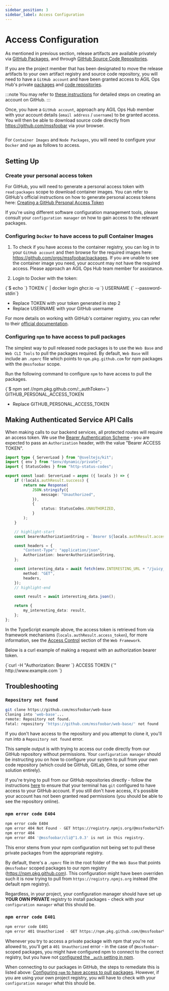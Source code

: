 ```yaml
---
sidebar_position: 3
sidebar_label: Access Configuration
---
```



# Access Configuration

As mentioned in previous section, release artifacts are available privately via
[GitHub Packages](https://docs.github.com/en/packages), and through
[GitHub Source Code Repositories](https://github.com/github).

If you are the project member that has been designated to move the release artifacts to your own artifact registry
and source code repository, you will need to have a `GitHub account` and have been granted access to AGIL Ops Hub's
private [packages](https://github.com/orgs/mssfoobar/packages) and [code repositories](https://github.com/mssfoobar/).

:::note
You may refer to
[these instructions](https://docs.github.com/en/get-started/start-your-journey/creating-an-account-on-github) for
detailed steps on creating an account on GitHub.
:::

Once, you have a `GitHub account`, approach any AGIL Ops Hub member with your account details (`email address` /
`username`) to be granted access. You will then be able to download source code directly from
https://github.com/mssfoobar via your browser.


<div class="centerize">
	<div style={{ marginBottom: "2rem", maxWidth: "700px" }}>
		<Image img={downloadAsZipImg} />
	</div>
</div>

For `Container Images` and `Node Packages`, you will need to configure your `Docker` and `npm` as follows to access.

## Setting Up

### Create your personal access token

For GitHub, you will need to generate a personal access token with `read:packages` scope to download container images.
You can refer to GitHub's official instructions on how to generate personal access tokens here:
[Creating a GitHub Personal Access Token](https://docs.github.com/en/authentication/keeping-your-account-and-data-secure/managing-your-personal-access-tokens#creating-a-personal-access-token-classic)

If you're using different software configuration management tools, please consult your `configuration manager` on how
to gain access to the relevant packages.

### Configuring `Docker` to have access to pull Container Images

1. To check if you have access to the container registry, you can log in to your `GitHub account` and then browse for
   the required images here: https://github.com/orgs/mssfoobar/packages. If you are unable to see the container image
   you need, your account may not have the required access. Please approach an AGIL Ops Hub team member for assistance.

2. Login to Docker with the token:

<CodeBlock language="bash">
	{`$ echo `}
	<span className="highlight">TOKEN</span>
	{` | docker login ghcr.io -u `}
	<span className="highlight">USERNAME</span>
	{` --password-stdin`}
</CodeBlock>

-   Replace <span className="highlight">TOKEN</span> with your token generated in step 2
-   Replace <span className="highlight">USERNAME</span> with your GitHub username

For more details on working with GitHub's container registry, you can refer to their
[official documentation](https://docs.github.com/en/packages/working-with-a-github-packages-registry/working-with-the-container-registry).

### Configuring `npm` to have access to pull packages

The simplest way to pull released node packages is to use the `Web Base` and `Web CLI Tools` to pull the packages required.
By default, `Web Base` will include an `.npmrc` file which points to `npm.pkg.github.com` for npm packages with
the `@mssfoobar` scope.

Run the following command to configure `npm` to have access to pull the packages.

<CodeBlock language="bash">
	{`$ npm set //npm.pkg.github.com/:_authToken=`}
	<span className="highlight">GITHUB_PERSONAL_ACCESS_TOKEN</span>
</CodeBlock>

-   Replace <span className="highlight">GITHUB_PERSONAL_ACCESS_TOKEN</span>

## Making Authenticated Service API Calls

When making calls to our backend services, all protected routes will require an access token. We use the [Bearer
Authentication Scheme](https://www.rfc-editor.org/rfc/rfc6750) - you are expected to pass an `Authorization` header,
with the value "Bearer <span class="highlight">ACCESS TOKEN</span>".

```typescript title="+server.ts"
import type { ServerLoad } from "@sveltejs/kit";
import { env } from "$env/dynamic/private";
import { StatusCodes } from "http-status-codes";

export const load: ServerLoad = async ({ locals }) => {
	if (!locals.authResult.success) {
		return new Response(
			JSON.stringify({
				message: "Unauthorized",
			}),
			{
				status: StatusCodes.UNAUTHORIZED,
			}
		);
	}

	// highlight-start
	const bearerAuthorizationString = `Bearer ${locals.authResult.access_token}`;

	const headers = {
		"Content-Type": "application/json",
		Authorization: bearerAuthorizationString,
	};

	const interesting_data = await fetch(env.INTERESTING_URL + "/juicy_data", {
		method: "GET",
		headers,
	});
	// highlight-end

	const result = await interesting_data.json();

	return {
		my_interesting_data: result,
	};
};
```

In the TypeScript example above, the access token is retrieved from via framework mechanisms
(`locals.authResult.access_token`), for more information, see the
[Access Control](/docs/modules/web-base/development/access-control.mdx) section of the `Web Framework`.

Below is a curl example of making a request with an authorization bearer token.

<CodeBlock language="bash">
	{`curl -H "Authorization: Bearer `}
	<span className="highlight">ACCESS TOKEN</span>
	{`" http://www.example.com `}
</CodeBlock>

## Troubleshooting

### `Repository not found`

```bash title="Terminal output attempting to clone private repository"
git clone https://github.com/mssfoobar/web-base
Cloning into 'web-base'...
remote: Repository not found.
fatal: repository 'https://github.com/mssfoobar/web-base/' not found
```

If you don't have access to the repository and you attempt to clone it, you'll run into a `Repository not found` error.

This sample output is with trying to access our code directly from our GitHub repository without permissions. Your
`configuration manager` should be instructing you on how to configure your system to pull from your own code repository
(which could be GitHub, GitLab, Gitea, or some other solution entirely).

If you're trying to pull from our GitHub repositories directly - follow the instructions
[here](https://docs.github.com/en/get-started/getting-started-with-git/set-up-git) to ensure that your terminal has
`git` configured to have access to your GitHub account. If you still don't have access, it's possible your account has
not been granted read permissions (you should be able to see the repository online).

### `npm error code E404`

```bash title="Partial terminal output after running npm install"
npm error code E404
npm error 404 Not Found - GET https://registry.npmjs.org/@mssfoobar%2fcli - Not found
npm error 404
npm error 404 '@mssfoobar/cli@^1.0.3' is not in this registry.

```

This error stems from your npm configuration not being set to pull these private packages from the appropriate registry.

By default, there's a `.npmrc` file in the root folder of the `Web Base` that points `@mssfoobar` scoped packages to
our npm registry (https://npm.pkg.github.com). This configuration might have been overriden such it is now trying to
pull from `https://registry.npmjs.org` instead (the default npm registry).

Regardless, in your project, your configuration manager should have set up **YOUR OWN PRIVATE** registry to install
packages - check with your `configuration manager` what this should be.

### `npm error code E401`

```bash title="Partial terminal output after running npm install"
npm error code E401
npm error 401 Unauthorized - GET https://npm.pkg.github.com/@mssfoobar%2fcli - authentication token not provided
```

Whenever you try to access a private package with npm that you're not allowed to, you'll get a `401 Unauthorized` error
\- in the case of `@mssfoobar`-scoped packages, you might have configured npm to connect to the correct registry, but
you have not [configured the `_auth` setting in npm](https://docs.npmjs.com/cli/v11/using-npm/config#_auth).

When connecting to our packages in GitHub, the steps to remediate this is listed above:
[Configuring `npm` to have access to pull packages](#configuring-npm-to-have-access-to-pull-packages). However, if you
are using your own project registry, you will have to check with your `configuration manager` what this should be.
